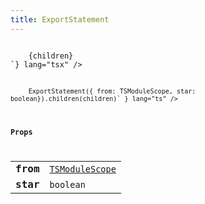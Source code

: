 ```yaml
---
title: ExportStatement
---
```



<Tabs syncKey="component-style">
    <TabItem label="jsx">
        <Code code={`import { ExportStatement } from "@alloy-js/core" 

<ExportStatement from={TSModuleScope} star>
    {children}
</ExportStatement>`} lang="tsx" />
</TabItem>
<TabItem label="stc">
    <Code code={`import { ExportStatement } from "@alloy-js/core/stc" 

ExportStatement({ from: TSModuleScope, star: boolean}).children(children)` } lang="ts" />
</TabItem>
</Tabs>

### Props

<table>
  <tr>
    <td style="text-align: right;font-weight: bold;">from</td>
    <td>
      <Badge text="optional" variant="note" size="small" /> <code><a href="../../types/tsmodulescope/">TSModuleScope</a></code>
  
  
  
  
  </td>
  </tr>
  <tr>
    <td style="text-align: right;font-weight: bold;">star</td>
    <td>
      <Badge text="optional" variant="note" size="small" /> <code>boolean</code>
  
  
  
  
  </td>
  </tr>
</table>